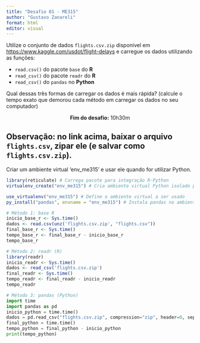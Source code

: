 ---
title: "Desafio 01 - ME315"
author: "Gustavo Zanareli"
format: html
editor: visual
---

Utilize o conjunto de dados `flights.csv.zip` disponível em <https://www.kaggle.com/usdot/flight-delays> e carregue os dados utilizando as funções:

-   `read.csv()` do pacote `base` do **R**
-   `read_csv()` do pacote `readr` do **R**
-   `read_csv()` do `pandas` no **Python**

Qual dessas três formas de carregar os dados é mais rápida? (calcule o tempo exato que demorou cada método em carregar os dados no seu computador)

<center>**Fim do desafio:** 10h30m</center>

## Observação: no link acima, baixar o arquivo `flights.csv`, zipar ele (e salvar como `flights.csv.zip`).

Criar um ambiente virtual 'env_me315' e usar ele quando for utilizar Python.

```{r}
library(reticulate) # Carrega pacote para integração R-Python
virtualenv_create("env_me315") # Cria ambiente virtual Python isolado para o projeto
```

```{r}
use_virtualenv("env_me315") # Define o ambiente virtual a ser usado
py_install("pandas", envname = "env_me315") # Instala pandas no ambiente virtual
```

```{r}
# Método 1: base R
inicio_base_r <- Sys.time()
dados <- read.csv(unz('flights.csv.zip', "flights.csv"))
final_base_r <- Sys.time()
tempo_base_r <- final_base_r - inicio_base_r
tempo_base_r
```

```{r}
# Método 2: readr (R)
library(readr)
inicio_readr <- Sys.time()
dados <- read_csv('flights.csv.zip')
final_readr <- Sys.time()
tempo_readr <- final_readr - inicio_readr
tempo_readr
```

```{python}
# Método 3: pandas (Python)
import time
import pandas as pd
inicio_python = time.time()
dados = pd.read_csv("flights.csv.zip", compression="zip", header=0, sep=",", low_memory=False)
final_python = time.time()
tempo_python = final_python - inicio_python
print(tempo_python)
```
